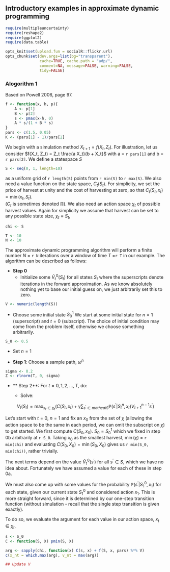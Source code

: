 ## Introductory examples in approximate dynamic programming

```r
require(multipleuncertainty)
require(reshape2)
require(ggplot2)
require(data.table)
````

```r
opts_knit$set(upload.fun = socialR::flickr.url)
opts_chunk$set(dev.args=list(bg="transparent"), 
               cache=TRUE, cache.path = "adp/",
               comment=NA, message=FALSE, warning=FALSE,
               tidy=FALSE)
```




### Alogorithm 1 

Based on Powell 2006, page 97.  


``` r
f <- function(x, h, p){
    A <- p[1] 
    B <- p[2] 
    s <- pmax(x-h, 0)
    A * s/(1 + B * s)
}
pars <- c(1.5, 0.05)
K <- (pars[1] - 1)/pars[2]
```

We begin with a simulation method $X_{t+1} = f(X_t, Z_t)$.  For illustration, let us consider $f(X_t, Z_t) = Z_t \frac{a X_t}{b + X_t}$ with a = `r pars[1]` and b = `r pars[2]`.  We define a statespace $S$


```r
S <- seq(0, 1, length=10) 
```

as a uniform grid of `r length(S)` points from `r min(S)` to `r max(S)`.  We also need a value function on the state space, $C_t(S_t)$. For simplicity, we set the price of harvest at unity and the cost of harvesting at zero, so that $C_t(S_t, x_t) = \min(x_t, S_t)$.  
($C_t$ is sometimes denoted $\mathbb{\Pi}$).  We also need an action space $\chi_t$ of possible harvest values.  Again for simplicity we assume that harvest can be set to any possible state size, $\chi_t \equiv S_t$,

```r
chi <- S
```



```r
T <- 10
N <- 10
```

The approximate dynamic programming algorithm will perform a finite number $N$ = `r N` iterations over a window of time $T$ =`r T` in our example.  The algorithm can be described as follows: 


- **Step 0**
  - Initialize some $\tilde V_t^0(S_t)$ for all states $S_t$ 
  where the superscripts denote iterations in the forward approximation.  As we know absolutely nothing yet to base our initial guess on, we just arbitrarily set this to zero.  

```r
V <- numeric(length(S))
```
  
  - Choose some initial state $S_0^1$
  We start at some initial state for $n = 1$ (superscript) and $t = 0$ (subscript). The choice of initial condition may come from the problem itself, otherwise we choose something arbitrarily.  

```r
S_0 <- 0.5
```

  - Set $n = 1$

- **Step 1**: Choose a sample path, $\omega^n$

```r
sigma <- 0.2
Z <- rlnorm(T, 0, sigma)
```

- ** Step 2**: For $t = 0, 1, 2, \ldots, T$, do:

  - Solve:

$$V_t(S_t) = \max_{x_t \in \chi_t} \left(C(S_t, x_t) + \gamma \sum_{s^{\prime} \in mathcal{S}} \mathbb{P}(s^{\prime} | S_t^n, x_t) V_{t+1}^{n-1} s^{\prime} \right)$$

Let's start with $t=0$, $n=1$ and fix an $x_0$ from the set of $\chi$ (allowing the action space to be the same in each period, we can omit the subscript on $\chi$) to get started.  We first compute $C(S_0, x_0)$. $S_0 = S_0^1$ which we fixed in step 0b arbitrarily at `r S_0`.  Taking $x_0$ as the smallest harvest, $\min(\chi)$ = `r min(chi)` and evaluating $C(S_0,X_0) = \min(S_0, X_0)$ gives us `r min(S_0, min(chi))`, rather trivially.  

The next terms depend on the value $\tilde V^0_1(s^{\prime})$ for all $s^{\prime} \in S$, which we have no idea about.  Fortunately we have assumed a value for each of these in step 0a.  

We must also come up with some values for the probability $\mathbb{P}(s^{\prime} | S_1^0, x_1)$ for each state, given our current state $S_1^0$ and considered action $x_1$.  This is more straight forward, since it is determined by our one-step transition function (without simulation - recall that the single step transition is given exactly).   



To do so, we evaluate the argument for each value in our action space, $x_t \in \chi_t$,

```r
s <- S_0
C <- function(S, X) pmin(S, X)

arg <- sapply(chi, function(x) C(s, x) + f(S, x, pars) %*% V)
c(x_nt = which.max(arg), v_nt = max(arg))

## Update V

```

